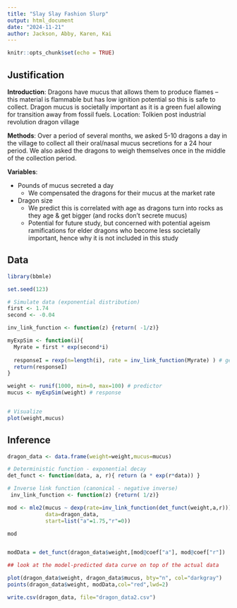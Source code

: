 ```yaml
---
title: "Slay Slay Fashion Slurp"
output: html_document
date: "2024-11-21"
author: Jackson, Abby, Karen, Kai
---
```


```r
knitr::opts_chunk$set(echo = TRUE)
```
 

## Justification

**Introduction**: Dragons have mucus that allows them to produce flames – this material is flammable but has low ignition potential so this is safe to collect. Dragon mucus is societally important as it is a green fuel allowing for transition away from fossil fuels. 
Location: Tolkien post industrial revolution dragon village

**Methods**: Over a period of several months, we asked 5-10 dragons a day in the village to collect all their oral/nasal mucus secretions for a 24 hour period. We also asked the dragons to weigh themselves once in the middle of the collection period.

**Variables**:

* Pounds of mucus secreted a day
    + We compensated the dragons for their mucus at the market rate 
* Dragon size
    + We predict this is correlated with age as dragons turn into rocks as they age & get bigger (and rocks don’t secrete mucus)
    + Potential for future study, but concerned with potential ageism ramifications for elder dragons who become less societally important, hence why it is not included in this study

## Data

```r
library(bbmle)

set.seed(123)

# Simulate data (exponential distribution)
first <- 1.74
second <- -0.04

inv_link_function <- function(z) {return( -1/z)}

myExpSim <- function(i){
  Myrate = first * exp(second*i)
  
  responseI = rexp(n=length(i), rate = inv_link_function(Myrate) ) # generate 1000 response values
  return(responseI)
}

weight <- runif(1000, min=0, max=100) # predictor
mucus <- myExpSim(weight) # response


# Visualize
plot(weight,mucus)

```

## Inference

```r

dragon_data <- data.frame(weight=weight,mucus=mucus)

# Deterministic function - exponential decay
det_funct <- function(data, a, r){ return (a * exp(r*data)) }

# Inverse link function (canonical - negative inverse)
 inv_link_function <- function(z) {return( 1/z)}

mod <- mle2(mucus ~ dexp(rate=inv_link_function(det_funct(weight,a,r))),
            data=dragon_data,
            start=list("a"=1.75,"r"=0))

mod


modData = det_funct(dragon_data$weight,[mod@coef["a"], mod@coef["r"])

## look at the model-predicted data curve on top of the actual data

plot(dragon_data$weight, dragon_data$mucus, bty="n", col="darkgray")
points(dragon_data$weight, modData,col="red",lwd=2)

write.csv(dragon_data, file="dragon_data2.csv")
```

